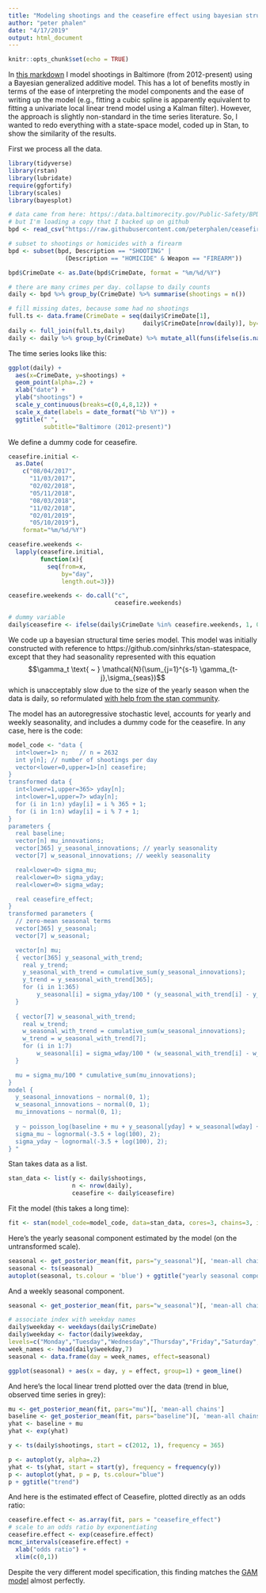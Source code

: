 ```yaml
---
title: "Modeling shootings and the ceasefire effect using bayesian structural / state space time series model"
author: "peter phalen"
date: "4/17/2019"
output: html_document
---
```


```r
knitr::opts_chunk$set(echo = TRUE)
```

In [this markdown](https://www.peterphalen.com/ceasefire/) I model shootings in Baltimore (from 2012-present) using a Bayesian generalized additive model. This has a lot of benefits mostly in terms of the ease of interpreting the model components and the ease of writing up the model (e.g., fitting a cubic spline is apparently equivalent to fitting a univariate local linear trend model using a Kalman filter). However, the approach is slightly non-standard in the time series literature. So, I wanted to redo everything with a state-space model, coded up in Stan, to show the similarity of the results.

First we process all the data.
```r
library(tidyverse)
library(rstan)
library(lubridate)
require(ggfortify)
library(scales)
library(bayesplot)

# data came from here: https/:/data.baltimorecity.gov/Public-Safety/BPD-Part-1-Victim-Based-Crime-Data/wsfq-mvij/data
# but I'm loading a copy that I backed up on github
bpd <- read_csv("https://raw.githubusercontent.com/peterphalen/ceasefire/master/BPD_Part_1_Victim_Based_Crime_Data.csv")

# subset to shootings or homicides with a firearm
bpd <- subset(bpd, Description == "SHOOTING" |
                (Description == "HOMICIDE" & Weapon == "FIREARM"))

bpd$CrimeDate <- as.Date(bpd$CrimeDate, format = "%m/%d/%Y")

# there are many crimes per day. collapse to daily counts
daily <- bpd %>% group_by(CrimeDate) %>% summarise(shootings = n())

# fill missing dates, because some had no shootings
full.ts <- data.frame(CrimeDate = seq(daily$CrimeDate[1], 
                                      daily$CrimeDate[nrow(daily)], by="day"))
daily <- full_join(full.ts,daily)
daily <- daily %>% group_by(CrimeDate) %>% mutate_all(funs(ifelse(is.na(.),0,.)))
```

The time series looks like this:

```r
ggplot(daily) +
  aes(x=CrimeDate, y=shootings) +
  geom_point(alpha=.2) + 
  xlab("date") +
  ylab("shootings") +
  scale_y_continuous(breaks=c(0,4,8,12)) +
  scale_x_date(labels = date_format("%b %Y")) +
  ggtitle(" ", 
          subtitle="Baltimore (2012-present)")
```

We define a dummy code for ceasefire.

```r
ceasefire.initial <- 
  as.Date(
    c("08/04/2017",
      "11/03/2017",
      "02/02/2018",
      "05/11/2018",
      "08/03/2018",
      "11/02/2018",
      "02/01/2019",
      "05/10/2019"),
    format="%m/%d/%Y")

ceasefire.weekends <- 
  lapply(ceasefire.initial,
         function(x){
           seq(from=x,
               by="day",
               length.out=3)})

ceasefire.weekends <- do.call("c", 
                              ceasefire.weekends)

# dummy variable
daily$ceasefire <- ifelse(daily$CrimeDate %in% ceasefire.weekends, 1, 0)

```

We code up a bayesian structural time series model. This model was initially constructed with reference to https://github.com/sinhrks/stan-statespace, except that they had seasonality represented with this equation $$\gamma_t  \text{ ~ }  \mathcal{N}(\sum_{j=1}^{s-1} \gamma_{t-j},\sigma_{seas})$$ which is unacceptably slow due to the size of the yearly season when the data is daily, so reformulated [with help from the stan community](https://discourse.mc-stan.org/t/structural-time-series-with-seasonality-sampling-very-slowly/8552/13).

The model has an autoregressive stochastic level, accounts for yearly and weekly seasonality, and includes a dummy code for the ceasefire. In any case, here is the code:

```r
model_code <- "data {
  int<lower=1> n;   // n = 2632
  int y[n]; // number of shootings per day
  vector<lower=0,upper=1>[n] ceasefire;
}
transformed data {
  int<lower=1,upper=365> yday[n];
  int<lower=1,upper=7> wday[n];
  for (i in 1:n) yday[i] = i % 365 + 1;
  for (i in 1:n) wday[i] = i % 7 + 1;
}
parameters {
  real baseline;
  vector[n] mu_innovations;
  vector[365] y_seasonal_innovations; // yearly seasonality 
  vector[7] w_seasonal_innovations; // weekly seasonality 

  real<lower=0> sigma_mu;
  real<lower=0> sigma_yday;
  real<lower=0> sigma_wday;

  real ceasefire_effect;
}
transformed parameters {
  // zero-mean seasonal terms
  vector[365] y_seasonal;
  vector[7] w_seasonal;

  vector[n] mu;
  { vector[365] y_seasonal_with_trend;
    real y_trend;
    y_seasonal_with_trend = cumulative_sum(y_seasonal_innovations);
    y_trend = y_seasonal_with_trend[365];
    for (i in 1:365)
        y_seasonal[i] = sigma_yday/100 * (y_seasonal_with_trend[i] - y_trend * i/365.0); 
  }
  
  { vector[7] w_seasonal_with_trend;
    real w_trend;
    w_seasonal_with_trend = cumulative_sum(w_seasonal_innovations);
    w_trend = w_seasonal_with_trend[7];
    for (i in 1:7)
        w_seasonal[i] = sigma_wday/100 * (w_seasonal_with_trend[i] - w_trend * i/7.0); 
  }

  mu = sigma_mu/100 * cumulative_sum(mu_innovations);
}
model {
  y_seasonal_innovations ~ normal(0, 1);
  w_seasonal_innovations ~ normal(0, 1);
  mu_innovations ~ normal(0, 1);
  
  y ~ poisson_log(baseline + mu + y_seasonal[yday] + w_seasonal[wday] + ceasefire_effect * ceasefire);
  sigma_mu ~ lognormal(-3.5 + log(100), 2);
  sigma_yday ~ lognormal(-3.5 + log(100), 2);
} "

```

Stan takes data as a list.

```r
stan_data <- list(y <- daily$shootings,
                  n <- nrow(daily),
                  ceasefire <- daily$ceasefire)
```

Fit the model (this takes a long time):

```r
fit <- stan(model_code=model_code, data=stan_data, cores=3, chains=3, iter = 500, control=list(adapt_delta=.95, max_treedepth=15))
```

Here's the yearly seasonal component estimated by the model (on the untransformed scale). 

```r
seasonal <- get_posterior_mean(fit, pars="y_seasonal")[, 'mean-all chains']
seasonal <- ts(seasonal)
autoplot(seasonal, ts.colour = 'blue') + ggtitle("yearly seasonal component")
```

And a weekly seasonal component.

```r
seasonal <- get_posterior_mean(fit, pars="w_seasonal")[, 'mean-all chains']

# associate index with weekday names
daily$weekday <- weekdays(daily$CrimeDate)
daily$weekday <- factor(daily$weekday,
levels=c("Monday","Tuesday","Wednesday","Thursday","Friday","Saturday","Sunday"))
week_names <- head(daily$weekday,7)
seasonal <- data.frame(day = week_names, effect=seasonal)

ggplot(seasonal) + aes(x = day, y = effect, group=1) + geom_line()
```

And here's the local linear trend plotted over the data (trend in blue, observed time series in grey):

```r
mu <- get_posterior_mean(fit, pars="mu")[, 'mean-all chains'] 
baseline <- get_posterior_mean(fit, pars="baseline")[, 'mean-all chains'] 
yhat <- baseline + mu
yhat <- exp(yhat) 

y <- ts(daily$shootings, start = c(2012, 1), frequency = 365)

p <- autoplot(y, alpha=.2)
yhat <- ts(yhat, start = start(y), frequency = frequency(y))
p <- autoplot(yhat, p = p, ts.colour="blue")
p + ggtitle("trend")
```

And here is the estimated effect of Ceasefire, plotted directly as an odds ratio:

```r
ceasefire.effect <- as.array(fit, pars = "ceasefire_effect") 
# scale to an odds ratio by exponentiating
ceasefire.effect <- exp(ceasefire.effect)
mcmc_intervals(ceasefire.effect) + 
  xlab("odds ratio") +
  xlim(c(0,1))
```

Despite the very different model specification, this finding matches the [GAM model](https://www.peterphalen.com/ceasefire/) almost perfectly.


